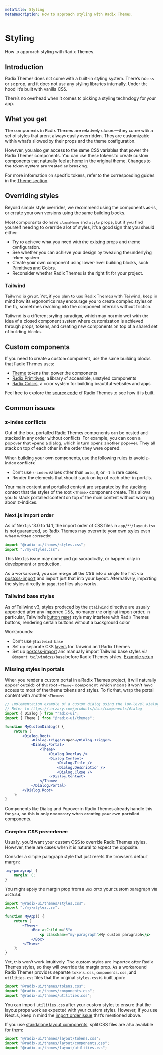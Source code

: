 ```yaml
---
metaTitle: Styling
metaDescription: How to approach styling with Radix Themes.
---
```


# Styling

<Description>How to approach styling with Radix Themes.</Description>

## Introduction

Radix Themes does not come with a built-in styling system. There’s no `css` or `sx` prop, and it does not use any styling libraries internally. Under the hood, it’s built with vanilla CSS.

There’s no overhead when it comes to picking a styling technology for your app.

## What you get

The components in Radix Themes are relatively closed—they come with a set of styles that aren’t always easily overridden. They are customizable within what’s allowed by their props and the theme configuration.

However, you also get access to the same CSS variables that power the Radix Themes components. You can use these tokens to create custom components that naturally feel at home in the original theme. Changes to the token system are treated as breaking.

For more information on specific tokens, refer to the corresponding guides in the [Theme section](/research/docs/theme/overview).

<Flex direction="column" gap="7" my="6">
	<ThemesAllColors />
	<ThemesTypeSpecimen />
	<ThemesPanelComposition />
</Flex>

## Overriding styles

Beyond simple style overrides, we recommend using the components as-is, or create your own versions using the same building blocks.

Most components do have `className` and `style` props, but if you find yourself needing to override a lot of styles, it’s a good sign that you should either:

- Try to achieve what you need with the existing props and theme configuration.
- See whether you can achieve your design by tweaking the underlying token system.
- Create your own component using lower-level building blocks, such [Primitives](/primitives) and [Colors](/colors).
- Reconsider whether Radix Themes is the right fit for your project.

### Tailwind

Tailwind is _great_. Yet, if you plan to use Radix Themes with Tailwind, keep in mind how its ergonomics may encourage you to create complex styles on the fly, sometimes reaching into the component internals without friction.

Tailwind is a different styling paradigm, which may not mix well with the idea of a closed component system where customization is achieved through props, tokens, and creating new components on top of a shared set of building blocks.

## Custom components

If you need to create a custom component, use the same building blocks that Radix Themes uses:

- [Theme](/research/docs/theme/overview) tokens that power the components
- [Radix Primitives](/primitives), a library of accessible, unstyled components
- [Radix Colors](/colors), a color system for building beautiful websites and apps

Feel free to explore the [source code](https://github.com/radix-ui/themes/tree/main/packages/radix-ui-themes) of Radix Themes to see how it is built.

## Common issues

### z-index conflicts

Out of the box, portalled Radix Themes components can be nested and stacked in any order without conflicts. For example, you can open a popover that opens a dialog, which in turn opens another popover. They all stack on top of each other in the order they were opened:

<ThemesZIndexExample />

When building your own components, use the following rules to avoid z-index conflicts:

- Don’t use `z-index` values other than `auto`, `0`, or `-1` in rare cases.
- Render the elements that should stack on top of each other in portals.

Your main content and portalled content are separated by the stacking context that the styles of the root `<Theme>` component create. This allows you to stack portalled content on top of the main content without worrying about z-indices.

### Next.js import order

As of Next.js 13.0 to 14.1, the import order of CSS files in `app/**/layout.tsx` is not guaranteed, so Radix Themes may overwrite your own styles even when written correctly:

```js
import "@radix-ui/themes/styles.css";
import "./my-styles.css";
```

This Next.js issue may come and go sporadically, or happen only in development or production.

As a workaround, you can merge all the CSS into a single file first via [postcss-import](https://github.com/postcss/postcss-import) and import just that into your layout. Alternatively, importing the styles directly in `page.tsx` files also works.

### Tailwind base styles

As of Tailwind v3, styles produced by the `@tailwind` directive are usually appended after any imported CSS, no matter the original import order. In particular, Tailwind’s [button reset](https://github.com/tailwindlabs/tailwindcss/blob/7361468f77500105b0559e879e121f34306e8da2/src/css/preflight.css#L197-L204) style may interfere with Radix Themes buttons, rendering certain buttons without a background color.

Workarounds:

- Don’t use `@tailwind base`
- Set up separate CSS [layers](https://developer.mozilla.org/en-US/docs/Web/CSS/@layer) for Tailwind and Radix Themes
- Set up [postcss-import](https://github.com/postcss/postcss-import) and manually import Tailwind base styles via `@import tailwindcss/base` before Radix Themes styles. [Example setup](https://github.com/radix-ui/themes/issues/109#issuecomment-1747345743)

### Missing styles in portals

When you render a custom portal in a Radix Themes project, it will naturally appear outside of the root `<Theme>` component, which means it won’t have access to most of the theme tokens and styles. To fix that, wrap the portal content with another `<Theme>`:

```jsx line=11,18
// Implementation example of a custom dialog using the low-level Dialog primitive
// Refer to https://narzary.com/products/docs/components/dialog
import { Dialog } from "radix-ui";
import { Theme } from "@radix-ui/themes";

function MyCustomDialog() {
	return (
		<Dialog.Root>
			<Dialog.Trigger>Open</Dialog.Trigger>
			<Dialog.Portal>
				<Theme>
					<Dialog.Overlay />
					<Dialog.Content>
						<Dialog.Title />
						<Dialog.Description />
						<Dialog.Close />
					</Dialog.Content>
				</Theme>
			</Dialog.Portal>
		</Dialog.Root>
	);
}
```

Components like Dialog and Popover in Radix Themes already handle this for you, so this is only necessary when creating your own portalled components.

### Complex CSS precedence

Usually, you’d want your custom CSS to override Radix Themes styles. However, there are cases when it is natural to expect the opposite.

Consider a simple paragraph style that just resets the browser’s default margin:

```css
.my-paragraph {
	margin: 0;
}
```

You might apply the margin prop from a `Box` onto your custom paragraph via `asChild`:

```jsx line="7,9"
import "@radix-ui/themes/styles.css";
import "./my-styles.css";

function MyApp() {
	return (
		<Theme>
			<Box asChild m="5">
				<p className="my-paragraph">My custom paragraph</p>
			</Box>
		</Theme>
	);
}
```

Yet, this won’t work intuitively. The custom styles are imported after Radix Themes styles, so they will override the margin prop. As a workaround, Radix Themes provides separate `tokens.css`, `components.css`, and `utilities.css` files that the original `styles.css` is built upon:

```jsx
import "@radix-ui/themes/tokens.css";
import "@radix-ui/themes/components.css";
import "@radix-ui/themes/utilities.css";
```

You can import `utilities.css` after your custom styles to ensure that the layout props work as expected with your custom styles. However, if you use Next.js, keep in mind the [import order issue](#nextjs-import-order) that’s mentioned above.

If you use [standalone layout components](/research/docs/overview/layout#standalone-usage), split CSS files are also available for them:

```jsx
import "@radix-ui/themes/layout/tokens.css";
import "@radix-ui/themes/layout/components.css";
import "@radix-ui/themes/layout/utilities.css";
```
